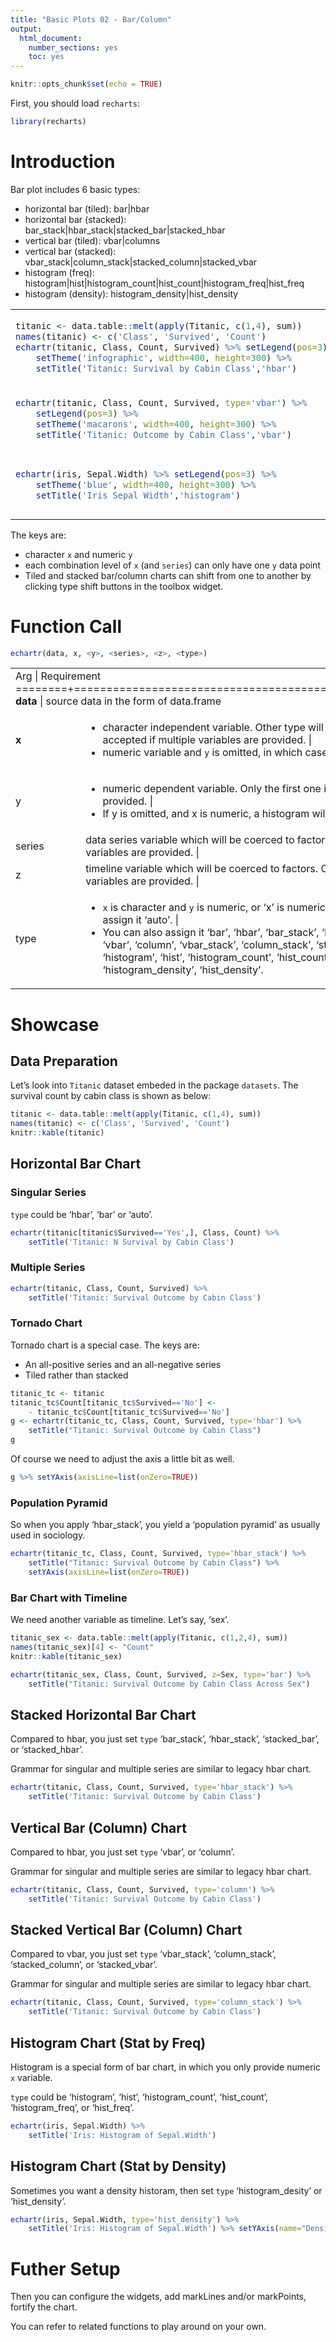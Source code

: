 ```yaml
---
title: "Basic Plots 02 - Bar/Column"
output: 
  html_document: 
    number_sections: yes
    toc: yes
---
```


```r
knitr::opts_chunk$set(echo = TRUE)
```

First, you should load `recharts`:
```r
library(recharts)
```

# Introduction

Bar plot includes 6 basic types:

- horizontal bar (tiled): bar|hbar
- horizontal bar (stacked): bar_stack|hbar_stack|stacked_bar|stacked_hbar
- vertical bar (tiled): vbar|columns
- vertical bar (stacked): vbar_stack|column_stack|stacked_column|stacked_vbar
- histogram (freq): histogram|hist|histogram_count|hist_count|histogram_freq|hist_freq
- histogram (density): histogram_density|hist_density

<table id='intro'>
<tr><td>
```r
titanic <- data.table::melt(apply(Titanic, c(1,4), sum))
names(titanic) <- c('Class', 'Survived', 'Count')
echartr(titanic, Class, Count, Survived) %>% setLegend(pos=3) %>%
    setTheme('infographic', width=400, height=300) %>%
    setTitle('Titanic: Survival by Cabin Class','hbar')
```
</td>
<td>
```r
echartr(titanic, Class, Count, Survived, type='hbar_stack') %>% 
    setTheme('roma', width=400, height=300) %>% setLegend(pos=3) %>%
    setTitle('Titanic: Outcome by Cabin Class','hbar_stack')
```
</td></tr>
<tr><td>
```r
echartr(titanic, Class, Count, Survived, type='vbar') %>% 
    setLegend(pos=3) %>%
    setTheme('macarons', width=400, height=300) %>%
    setTitle('Titanic: Outcome by Cabin Class','vbar')
```
</td><td>
```r
echartr(titanic, Class, Count, Survived, type='vbar_stack') %>% 
    setLegend(pos=3) %>%
    setTheme('macarons2', width=400, height=300) %>%
    setTitle('Titanic: Outcome by Cabin Class','vbar_stack')
```
</td></tr>
<tr><td>
```r
echartr(iris, Sepal.Width) %>% setLegend(pos=3) %>%
    setTheme('blue', width=400, height=300) %>%
    setTitle('Iris Sepal Width','histogram')
```
</td><td>
```r
echartr(iris, Sepal.Width) %>% setLegend(pos=3) %>%
    setTheme('mint', width=400, height=300) %>%
    setTitle('Iris Sepal Width','histogram_density') %>%
    setYAxis(name='Density')
```
</td></tr>
</table>

The keys are:

- character `x` and numeric `y`
- each combination level of `x` (and `series`) can only have one `y` data point
- Tiled and stacked bar/column charts can shift from one to another by clicking type shift buttons in the toolbox widget.

# Function Call

```r
echartr(data, x, <y>, <series>, <z>, <type>)
```

+--------+--------------------------------------------------------------------+
| Arg    |  Requirement                                                       |
+========+====================================================================+
| **data** | source data in the form of data.frame                            |
+--------+--------------------------------------------------------------------+
| **x**  | - character independent variable. Other type will be coerced to factors. Only the first one is accepted if multiple variables are provided. |
|        | - numeric variable and `y` is omitted, in which case comes up with a histogram. |
+--------+--------------------------------------------------------------------+
| y      | - numeric dependent variable. Only the first one is accepted if multiple variables are provided. |
|        | - If y is omitted, and x is numeric, a histogram will be displayed. |
+--------+--------------------------------------------------------------------+
| series | data series variable which will be coerced to factors. Only the first one is accepted if multiple variables are provided. |
+--------+--------------------------------------------------------------------+
|  z     | timeline variable which will be coerced to factors. Only the first one is accepted if multiple variables are provided. |
+--------+--------------------------------------------------------------------+
| type   | - `x` is character and `y` is numeric, or 'x' is numeric and 'y' is omitted, you can omit 'type' or assign it 'auto'. |
|        | - You can also assign it 'bar', 'hbar', 'bar_stack', 'hbar_stack', 'stacked_bar', 'stacked_hbar', 'vbar', 'column', 'vbar_stack', 'column_stack', 'stacked_column', 'stacked_vbar', 'histogram', 'hist', 'histogram_count', 'hist_count', 'histogram_freq', 'hist_freq', 'histogram_density', 'hist_density'. |
+--------+--------------------------------------------------------------------+


# Showcase

## Data Preparation

Let's look into `Titanic` dataset embeded in the package `datasets`. The survival count by cabin class is shown as below:

```r
titanic <- data.table::melt(apply(Titanic, c(1,4), sum))
names(titanic) <- c('Class', 'Survived', 'Count')
knitr::kable(titanic)
```

## Horizontal Bar Chart

### Singular Series

`type` could be 'hbar', 'bar' or 'auto'.

```r
echartr(titanic[titanic$Survived=='Yes',], Class, Count) %>%
    setTitle('Titanic: N Survival by Cabin Class')
```

### Multiple Series

```r
echartr(titanic, Class, Count, Survived) %>%
    setTitle('Titanic: Survival Outcome by Cabin Class')
```

### Tornado Chart

Tornado chart is a special case. The keys are:

- An all-positive series and an all-negative series
- Tiled rather than stacked

```r
titanic_tc <- titanic
titanic_tc$Count[titanic_tc$Survived=='No'] <- 
    - titanic_tc$Count[titanic_tc$Survived=='No']
g <- echartr(titanic_tc, Class, Count, Survived, type='hbar') %>%
    setTitle("Titanic: Survival Outcome by Cabin Class")
g
```

Of course we need to adjust the axis a little bit as well.

```r
g %>% setYAxis(axisLine=list(onZero=TRUE))
```

### Population Pyramid

So when you apply 'hbar_stack', you yield a 'population pyramid' as usually used in sociology.

```r
echartr(titanic_tc, Class, Count, Survived, type='hbar_stack') %>%
    setTitle("Titanic: Survival Outcome by Cabin Class") %>%
    setYAxis(axisLine=list(onZero=TRUE))
```

### Bar Chart with Timeline

We need another variable as timeline. Let's say, 'sex'.

```r
titanic_sex <- data.table::melt(apply(Titanic, c(1,2,4), sum))
names(titanic_sex)[4] <- "Count"
knitr::kable(titanic_sex)
```

```r
echartr(titanic_sex, Class, Count, Survived, z=Sex, type='bar') %>% 
    setTitle("Titanic: Survival Outcome by Cabin Class Across Sex")
```

## Stacked Horizontal Bar Chart

Compared to hbar, you just set `type` 'bar_stack', 'hbar_stack', 'stacked_bar', or 'stacked_hbar'.

Grammar for singular and multiple series are similar to legacy hbar chart.

```r
echartr(titanic, Class, Count, Survived, type='hbar_stack') %>%
    setTitle('Titanic: Survival Outcome by Cabin Class') 
```

## Vertical Bar (Column) Chart

Compared to hbar, you just set `type` 'vbar', or 'column'.

Grammar for singular and multiple series are similar to legacy hbar chart.

```r
echartr(titanic, Class, Count, Survived, type='column') %>%
    setTitle('Titanic: Survival Outcome by Cabin Class') 
```

## Stacked Vertical Bar (Column) Chart

Compared to vbar, you just set `type` 'vbar_stack', 'column_stack', 'stacked_column', or 'stacked_vbar'.

Grammar for singular and multiple series are similar to legacy hbar chart.

```r
echartr(titanic, Class, Count, Survived, type='column_stack') %>%
    setTitle('Titanic: Survival Outcome by Cabin Class') 
```

## Histogram Chart (Stat by Freq)

Histogram is a special form of bar chart, in which you only provide numeric `x` variable.

`type` could be 'histogram', 'hist', 'histogram_count', 'hist_count', 'histogram_freq', or 'hist_freq'.

```r
echartr(iris, Sepal.Width) %>%
    setTitle('Iris: Histogram of Sepal.Width') 
```

## Histogram Chart (Stat by Density)

Sometimes you want a density historam, then set `type` 'histogram_desity' or 'hist_density'.

```r
echartr(iris, Sepal.Width, type='hist_density') %>%
    setTitle('Iris: Histogram of Sepal.Width') %>% setYAxis(name="Density")
```

# Futher Setup

Then you can configure the widgets, add markLines and/or markPoints, fortify the chart.

You can refer to related functions to play around on your own.

